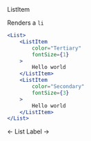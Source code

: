 <DocHeaderStack>
    <Heading as="h1">
        ListItem
    </Heading>
    <RepoSourceLink repo="components" href="/ListItem.tsx" />
    <EditDocsLink href="/components/list-item.mdx" />
</DocHeaderStack>

Renders a `li`

```jsx
<List>
    <ListItem
        color="Tertiary"
        fontSize={1}
    >
        Hello world
    </ListItem>
    <ListItem
        color="Secondary"
        fontSize={3}
    >
        Hello world
    </ListItem>
</List>
```

<DocFooterFlex>
    <DocFooterLink href="/docs/components/list">
        &larr; List
    </DocFooterLink>
    <DocFooterLink href="/docs/components/label">
        Label &rarr;
    </DocFooterLink>
</DocFooterFlex>